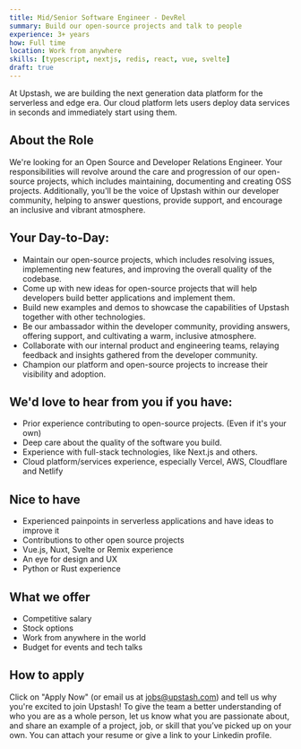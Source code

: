 ```yaml
---
title: Mid/Senior Software Engineer - DevRel
summary: Build our open-source projects and talk to people
experience: 3+ years
how: Full time
location: Work from anywhere
skills: [typescript, nextjs, redis, react, vue, svelte]
draft: true
---
```


At Upstash, we are building the next generation data platform for the serverless
and edge era. Our cloud platform lets users deploy data services in seconds and immediately
start using them.

## About the Role

We're looking for an Open Source and Developer Relations Engineer. Your responsibilities will revolve around the care and progression of our open-source projects, which includes maintaining, documenting and creating OSS projects. Additionally, you'll be the voice of Upstash within our developer community, helping to answer questions, provide support, and encourage an inclusive and vibrant atmosphere.

## Your Day-to-Day:

- Maintain our open-source projects, which includes resolving issues, implementing new features, and improving the overall quality of the codebase.
- Come up with new ideas for open-source projects that will help developers build better applications and implement them.
- Build new examples and demos to showcase the capabilities of Upstash together with other technologies.
- Be our ambassador within the developer community, providing answers, offering support, and cultivating a warm, inclusive atmosphere.
- Collaborate with our internal product and engineering teams, relaying feedback and insights gathered from the developer community.
- Champion our platform and open-source projects to increase their visibility and adoption.

## We'd love to hear from you if you have:

- Prior experience contributing to open-source projects. (Even if it's your own)
- Deep care about the quality of the software you build.
- Experience with full-stack technologies, like Next.js and others.
- Cloud platform/services experience, especially Vercel, AWS, Cloudflare and Netlify

## Nice to have

- Experienced painpoints in serverless applications and have ideas to improve it
- Contributions to other open source projects
- Vue.js, Nuxt, Svelte or Remix experience
- An eye for design and UX
- Python or Rust experience

## What we offer

- Competitive salary
- Stock options
- Work from anywhere in the world
- Budget for events and tech talks

## How to apply

Click on "Apply Now" (or email us at [jobs@upstash.com](mailto:jobs@upstash.com)) and tell us why you're
excited to join Upstash! To give the team a better understanding of who you are
as a whole person, let us know what you are passionate about, and share an
example of a project, job, or skill that you’ve picked up on your own. You can
attach your resume or give a link to your Linkedin profile.
